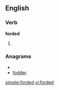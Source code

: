 
==English==

===Verb===
'''forded'''

# {{past of|[[ford]]}}

===Anagrams===
* {{alphagram|ddefor}}
* [[fodder#English|fodder]]


[[simple:forded]]
[[vi:forded]]